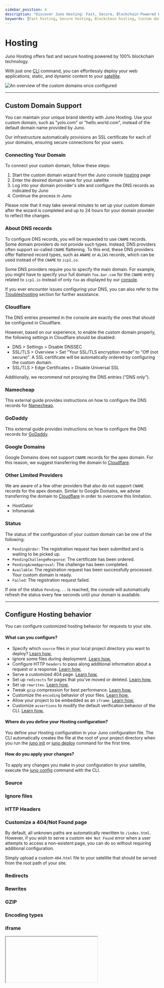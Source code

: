 ```yaml
---
sidebar_position: 4
description: "Discover Juno Hosting: Fast, Secure, Blockchain-Powered Web Hosting. Deploy with ease and custom domains."
keywords: [Fast hosting, Secure hosting, Blockchain hosting, Custom domains]
---
```


# Hosting

Juno Hosting offers fast and secure hosting powered by 100% blockchain technology.

With just one [CLI] command, you can effortlessly deploy your web applications, static, and dynamic content to your [satellite].

![An overview of the custom domains once configured](../img/satellite/hosting.webp)

---

## Custom Domain Support

You can maintain your unique brand identity with Juno Hosting. Use your custom domain, such as "yolo.com" or "hello.world.com", instead of the default domain name provided by Juno.

Our infrastructure automatically provisions an SSL certificate for each of your domains, ensuring secure connections for your users.

### Connecting Your Domain

To connect your custom domain, follow these steps:

1. Start the custom domain wizard from the Juno console [hosting](https://console.juno.build/hosting) page
2. Enter the desired domain name for your satellite
3. Log into your domain provider's site and configure the DNS records as indicated by Juno
4. Continue the process in Juno

Please note that it may take several minutes to set up your custom domain after the wizard is completed and up to 24 hours for your domain provider to reflect the changes.

### About DNS records

To configure DNS records, you will be requested to use `CNAME` records. Some domain providers do not provide such types. Instead, DNS providers often support so-called `CNAME` flattening. To this end, these DNS providers offer flattened record types, such as `ANAME` or `ALIAS` records, which can be used instead of the `CNAME` to `icp1.io`.

Some DNS providers require you to specify the main domain. For example, you might have to specify your full domain `foo.bar.com` for the `CNAME` entry related to `icp1.io` instead of only `foo` as displayed by our [console].

If you ever encounter issues configuring your DNS, you can also refer to the [Troubleshooting](https://internetcomputer.org/docs/current/developer-docs/production/custom-domain/#troubleshooting) section for further assistance.

### Cloudflare

The DNS entries presented in the console are exactly the ones that should be configured in Cloudflare.

However, based on our experience, to enable the custom domain properly, the following settings in Cloudflare should be disabled:

- DNS > Settings > Disable DNSSEC
- SSL/TLS > Overview > Set "Your SSL/TLS encryption mode" to "Off (not secure)". A SSL certificate will be automatically ordered by configuring the custom domain.
- SSL/TLS > Edge Certificates > Disable Universal SSL

Additionally, we recommend not proxying the DNS entries ("DNS only").

### Namecheap

This external guide provides instructions on how to configure the DNS records for [Namecheap](https://internetcomputer.org/docs/current/developer-docs/production/custom-domain/dns-setup#namecheap).

### GoDaddy

This external guide provides instructions on how to configure the DNS records for [GoDaddy](https://internetcomputer.org/docs/current/developer-docs/production/custom-domain/dns-setup#godaddy).

### Google Domains

Google Domains does not support `CNAME` records for the apex domain. For this reason, we suggest transferring the domain to [Cloudflare](#cloudflare).

### Other Limited Providers

We are aware of a few other providers that also do not support `CNAME` records for the apex domain. Similar to Google Domains, we advise transferring the domain to [Cloudflare](#cloudflare) in order to overcome this limitation.

- HostGator
- Infomaniak

### Status

The status of the configuration of your custom domain can be one of the following:

- `PendingOrder`: The registration request has been submitted and is waiting to be picked up.
- `PendingChallengeResponse`: The certificate has been ordered.
- `PendingAcmeApproval`: The challenge has been completed.
- `Available`: The registration request has been successfully processed. Your custom domain is ready.
- `Failed`: The registration request failed.

If one of the status `Pending...` is reached, the console will automatically refresh the status every few seconds until your domain is available.

---

## Configure Hosting behavior

You can configure customized hosting behavior for requests to your site.

#### What can you configure?

- Specify which `source` files in your local project directory you want to deploy? [Learn how.](#source)
- Ignore some files during deployment. [Learn how.](#ignore-files)
- Configure HTTP `headers` to pass along additional information about a request or a response. [Learn how.](#http-headers)
- Serve a customized 404 page. [Learn how.](#customize-a-404not-found-page)
- Set up `redirects` for pages that you've moved or deleted. [Learn how.](#redirects)
- Set up `rewrites`. [Learn how.](#rewrites)
- Tweak `gzip` compression for best performance. [Learn how.](#gzip)
- Customize the `encoding` behavior of your files. [Learn how.](#encoding-types)
- Allow your project to be embedded as an `iframe`. [Learn how.](#iframe)
- Customize `assertions` to modify the default verification behavior of the CLI. [Learn how.](#assertions)

#### Where do you define your Hosting configuration?

You define your Hosting configuration in your Juno configuration file. The CLI automatically creates the file at the root of your project directory when you run the [juno init](../miscellaneous/cli.mdx#init) or [juno deploy](../miscellaneous/cli.mdx#deploy) command for the first time.

#### How do you apply your changes?

To apply any changes you make in your configuration to your satellite, execute the [juno config](../miscellaneous/cli.mdx#config) command with the CLI.

### Source


<Source />

### Ignore files


<IgnoreFiles />

### HTTP Headers


<HttpHeaders />

### Customize a 404/Not Found page

By default, all unknown paths are automatically rewritten to `/index.html`. However, if you wish to serve a custom `404 Not Found` error when a user attempts to access a non-existent page, you can do so without requiring additional configuration.

Simply upload a custom `404.html` file to your satellite that should be served from the root path of your site.

### Redirects


<Redirects />

### Rewrites


<Rewrites />

### GZIP


<Gzip />

### Encoding types


<Encoding />

### iframe


<IFrame />

### Assertions


<Assertions />

[CLI]: ../miscellaneous/cli.mdx
[satellite]: ../terminology.md#satellite
[console]: ../terminology.md#console
